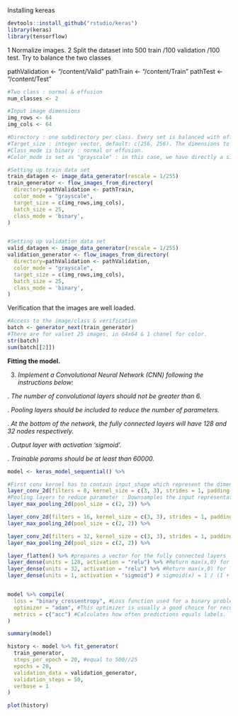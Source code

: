 Installing kereas


```{r, message =FALSE, warnings=FALSE}
devtools::install_github("rstudio/keras")
library(keras)
library(tensorflow)
````

1 Normalize images.
2 Split the dataset into 500 train /100 validation /100 test. Try to balance the two classes

pathValidation <- "/content/Valid"
pathTrain <- "/content/Train"
pathTest <- "/content/Test"


```{r, message =FALSE, warnings=FALSE}
#Two class : normal & effusion
num_classes <- 2

#Input image dimensions
img_rows <- 64
img_cols <- 64

#Directory : one subdirectory per class. Every set is balanced with effusion / normal class.
#Target_size : integer vector, default: c(256, 256). The dimensions to which all images found will be resized.
#Class_mode is binary : normal or effusion.
#Color_mode is set as "grayscale" : in this case, we have directly a single chanel.

#Setting up train data set
train_datagen <- image_data_generator(rescale = 1/255)
train_generator <- flow_images_from_directory(
  directory=pathValidation <- pathTrain,
  color_mode = "grayscale",
  target_size = c(img_rows,img_cols),
  batch_size = 25, 
  class_mode = 'binary',
)


#Setting up validation data set
valid_datagen <- image_data_generator(rescale = 1/255)
validation_generator <- flow_images_from_directory(
  directory=pathValidation <- pathValidation,
  color_mode = "grayscale",
  target_size = c(img_rows,img_cols),
  batch_size = 25,
  class_mode = 'binary',
)

```

Verification that the images are well loaded.

```{r, message =FALSE, warnings=FALSE}
#Access to the image/class & verification
batch <- generator_next(train_generator)
#There are for valset 25 images, in 64x64 & 1 chanel for color.
str(batch)
sum(batch[[2]])
```

**Fitting the model.**
  
3. *Implement a Convolutional Neural Network (CNN) following the instructions below:*
  
  . *The number of convolutional layers should not be greater than 6.*
  
  . *Pooling layers should be included to reduce the number of parameters.*
  
  . *At the bottom of the network, the fully connected layers will have 128 and 32 nodes respectively.*
  
  . *Output layer with activation 'sigmoid'.*
  
  . *Trainable params should be at least than 60000.*
  
```{r, message =FALSE, warnings=FALSE} 
model <- keras_model_sequential() %>%

#First conv kernel has to contain input_shape which represent the dimension of image in input
layer_conv_2d(filters = 8, kernel_size = c(3, 3), strides = 1, padding = "valid", activation = "relu",input_shape = c(64, 64, 1)) %>%
#Pooling layers to reduce parameter : Downsamples the input representation by taking the maximum value over the window (2,2) 
layer_max_pooling_2d(pool_size = c(2, 2)) %>%

layer_conv_2d(filters = 16, kernel_size = c(3, 3), strides = 1, padding = "valid", activation = "relu") %>%
layer_max_pooling_2d(pool_size = c(2, 2)) %>%

layer_conv_2d(filters = 32, kernel_size = c(3, 3), strides = 1, padding = "valid", activation = "relu") %>%
layer_max_pooling_2d(pool_size = c(2, 2)) %>%

layer_flatten() %>% #prepares a vector for the fully connected layers
layer_dense(units = 128, activation = "relu") %>% #Return max(x,0) for layer 128
layer_dense(units = 32, activation = "relu") %>% #Return max(x,0) for layer 32
layer_dense(units = 1, activation = "sigmoid") # sigmoid(x) = 1 / (1 + exp(-x)) for last layer. Close from 0 for small value, close from 1 for high value (>5).


model %>% compile(
  loss = "binary_crossentropy", #Loss function used for a binary problem
  optimizer = "adam", #This optimizer is usually a good choice for recurrent neural networks.
  metrics = c("acc") #Calculates how often predictions equals labels.
)

summary(model)

```

```{r, message =FALSE, warnings=FALSE} 
history <- model %>% fit_generator(
  train_generator,
  steps_per_epoch = 20, #equal to 500//25
  epochs = 20,
  validation_data = validation_generator,
  validation_steps = 50,
  verbose = 1
)

plot(history)
```